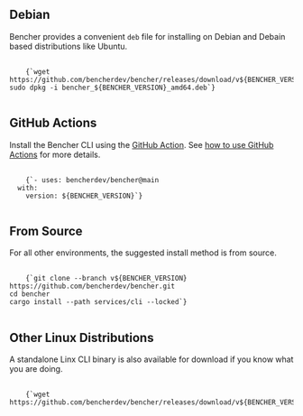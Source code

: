 
## Debian

Bencher provides a convenient `deb` file for installing on Debian
and Debain based distributions like Ubuntu.

<pre>
  <code>
    {`wget https://github.com/bencherdev/bencher/releases/download/v${BENCHER_VERSION}/bencher_${BENCHER_VERSION}_amd64.deb
sudo dpkg -i bencher_${BENCHER_VERSION}_amd64.deb`}
  </code>
</pre>

## GitHub Actions

Install the Bencher CLI using the [GitHub Action](https://github.com/marketplace/actions/bencher-cli).
See [how to use GitHub Actions](https://bencher.dev/docs/how-to/github-actions) for more details.

<pre>
  <code>
    {`- uses: bencherdev/bencher@main
  with:
    version: ${BENCHER_VERSION}`}
  </code>
</pre>

## From Source

For all other environments, the suggested install method is from source.

<pre>
  <code>
    {`git clone --branch v${BENCHER_VERSION} https://github.com/bencherdev/bencher.git
cd bencher
cargo install --path services/cli --locked`}
  </code>
</pre>

## Other Linux Distributions

A standalone Linx CLI binary is also available for download
if you know what you are doing.

<pre>
  <code>
    {`wget https://github.com/bencherdev/bencher/releases/download/v${BENCHER_VERSION}/bencher`}
  </code>
</pre>

